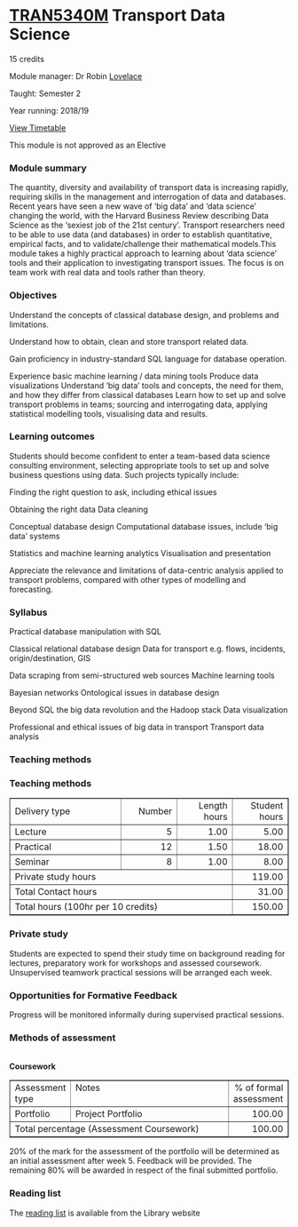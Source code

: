 # [TRAN5340M](http://webprod3.leeds.ac.uk/catalogue/dynmodules.asp?Y=201819&M=TRAN-5340M) Transport Data Science

15 credits

Module manager: Dr Robin [Lovelace](mailto:r.lovelace@leeds.ac.uk)

Taught: Semester 2

Year running: 2018/19

[View Timetable](http://timetable.leeds.ac.uk/teaching/201819/reporting/Individual?objectclass=module&idtype=name&identifier=TRAN5340M01&&template=SWSCUST+module+Individual&days=1-7&weeks=1-52&periods=1-21)

This module is not approved as an Elective

### Module summary

The quantity, diversity and availability of transport data is increasing rapidly, requiring skills in the management and interrogation of data and databases. Recent years have seen a new wave of 'big data' and 'data science' changing the world, with the Harvard Business Review describing Data Science as the 'sexiest job of the 21st century'.
Transport researchers need to be able to use data (and databases) in order to establish quantitative, empirical facts, and to validate/challenge their mathematical models.This module takes a highly practical approach to learning about 'data science' tools and their application to investigating transport issues. The focus is on team work with real data and tools rather than theory.

### Objectives

Understand the concepts of classical database design, and problems and limitations.

Understand how to obtain, clean and store transport related data.

Gain proficiency in industry-standard SQL language for database operation.

Experience basic machine learning / data mining tools Produce data visualizations Understand 'big data' tools and concepts, the need for them, and how they differ from classical databases Learn how to set up and solve transport problems in teams; sourcing and interrogating data, applying statistical modelling tools, visualising data and results.

### Learning outcomes

Students should become confident to enter a team-based data science consulting environment, selecting appropriate tools to set up and solve business questions using data. Such projects typically include:

Finding the right question to ask, including ethical issues

Obtaining the right data Data cleaning

Conceptual database design Computational database issues, include 'big data' systems

Statistics and machine learning analytics Visualisation and presentation

Appreciate the relevance and limitations of data-centric analysis applied to transport problems, compared with other types of modelling and forecasting.

### Syllabus 

Practical database manipulation with SQL

Classical relational database design Data for transport e.g. flows, incidents, origin/destination, GIS

Data scraping from semi-structured web sources Machine learning tools

Bayesian networks Ontological issues in database design

Beyond SQL the big data revolution and the Hadoop stack Data visualization

Professional and ethical issues of big data in transport Transport data analysis

### Teaching methods

<h3>Teaching methods</h3><p><table border="1" width="100%"><tr><td align="left" width="40%">Delivery type</td><td align="right" width="20%">Number</td><td align="right" width="20%">Length hours</td><td align="right" width="20%">Student hours</td></tr><TR><TD>Lecture</TD><TD align="right">5</TD><TD align="right">1.00</TD><TD align="right">5.00</TD></TR><TR><TD>Practical</TD><TD align="right">12</TD><TD align="right">1.50</TD><TD align="right">18.00</TD></TR><TR><TD>Seminar</TD><TD align="right">8</TD><TD align="right">1.00</TD><TD align="right">8.00</TD></TR><tr><td colspan="3">Private study hours</td><td align="right">119.00</td></tr><tr><td colspan="3">Total Contact hours</td><td align="right">31.00</td></tr><tr><td colspan="3">Total hours (100hr per 10 credits)</td><td align="right">150.00</td></tr></table><h3>Private study</h3>Students are expected to spend their study time on background reading for lectures, preparatory work for workshops and assessed coursework.<br>Unsupervised teamwork practical sessions will be arranged each week.<br></p>
<h3>Opportunities for Formative Feedback</h3>Progress will be monitored informally during supervised practical sessions.</p>

<h3>Methods of assessment</h3><br><B>Coursework</B><table border="1" width="100%"><tr><td valign="top" align="left" width="17%">Assessment type</td><td valign="top" align="left" width="65%">Notes</td><td valign="top" align="right" width="18%">% of formal assessment</td></tr><tr><td valign="top" align="left" width="17%">Portfolio</td><td valign="top" align="left" width="65%">Project Portfolio</td><td valign="top" align="right" width="18%">100.00</td></tr><tr><td colspan="2" valign="top" align="left">Total percentage (Assessment Coursework)</td><td valign="top" align="right">100.00</td></tr></table><p>20% of the mark for the assessment of the portfolio will be determined as an initial assessment after week 5. Feedback will be provided. The remaining 80% will be awarded in respect of the final submitted portfolio. 


### Reading list

The [reading list](http://lib5.leeds.ac.uk/rlists/broker/index.php?mod=TRAN5340M) is available from the Library website


